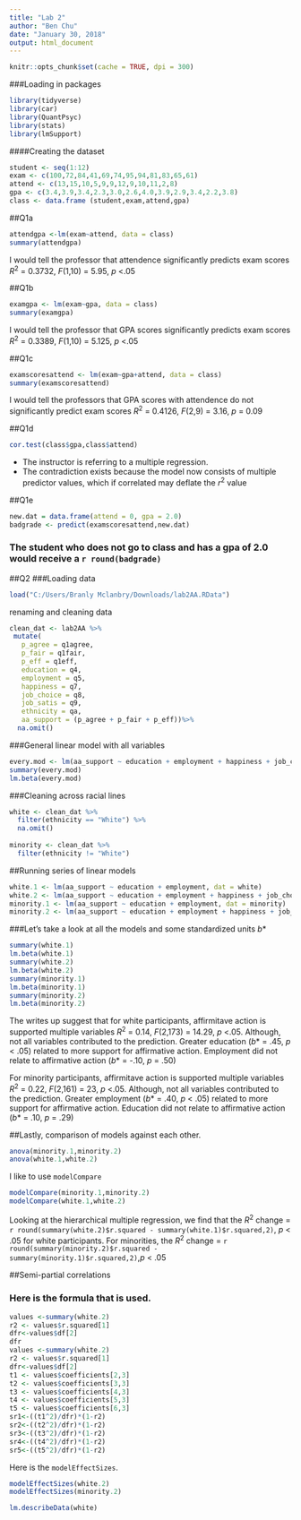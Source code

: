```yaml
---
title: "Lab 2"
author: "Ben Chu"
date: "January 30, 2018"
output: html_document
---
```


```r
knitr::opts_chunk$set(cache = TRUE, dpi = 300)
```

###Loading in packages
```r
library(tidyverse)
library(car)
library(QuantPsyc)
library(stats)
library(lmSupport)
```

####Creating the dataset
```r
student <- seq(1:12)
exam <- c(100,72,84,41,69,74,95,94,81,83,65,61)
attend <- c(13,15,10,5,9,9,12,9,10,11,2,8)
gpa <- c(3.4,3.9,3.4,2.3,3.0,2.6,4.0,3.9,2.9,3.4,2.2,3.8)
class <- data.frame (student,exam,attend,gpa)
```

##Q1a
```r
attendgpa <-lm(exam~attend, data = class)
summary(attendgpa)
```
I would tell the professor that attendence significantly predicts exam scores *R*^2^ = 0.3732, *F*(1,10) = 5.95, *p* <.05

##Q1b
```r
examgpa <- lm(exam~gpa, data = class)
summary(examgpa)
```
I would tell the professor that GPA scores significantly predicts exam scores *R*^2^ = 0.3389, *F*(1,10) = 5.125, *p* <.05

##Q1c
```r
examscoresattend <- lm(exam~gpa+attend, data = class)
summary(examscoresattend)
```
I would tell the professors that GPA scores with attendence do not significantly predict exam scores *R*^2^ = 0.4126, *F*(2,9) = 3.16, *p* = 0.09

##Q1d
```r
cor.test(class$gpa,class$attend)
```
* The instructor is referring to a multiple regression.
* The contradiction exists because the model now consists of multiple predictor values, which if correlated may deflate the *r*^2^ value

##Q1e
```r
new.dat = data.frame(attend = 0, gpa = 2.0)
badgrade <- predict(examscoresattend,new.dat)
```
### The student who does not go to class and has a gpa of 2.0 would receive a `r round(badgrade)`

##Q2
###Loading data
```r
load("C:/Users/Branly Mclanbry/Downloads/lab2AA.RData")
```
renaming and cleaning data
```r
clean_dat <- lab2AA %>%
 mutate(
   p_agree = q1agree,
   p_fair = q1fair,
   p_eff = q1eff,
   education = q4,
   employment = q5,
   happiness = q7,
   job_choice = q8,
   job_satis = q9,
   ethnicity = qa,
   aa_support = (p_agree + p_fair + p_eff))%>%
  na.omit()
```
###General linear model with all variables
```r
every.mod <- lm(aa_support ~ education + employment + happiness + job_choice + job_satis, dat = clean_dat)
summary(every.mod)
lm.beta(every.mod)
```
###Cleaning across racial lines
```r
white <- clean_dat %>% 
  filter(ethnicity == "White") %>%
  na.omit()
         
minority <- clean_dat %>%
  filter(ethnicity != "White")
```
##Running series of linear models
```r
white.1 <- lm(aa_support ~ education + employment, dat = white)
white.2 <- lm(aa_support ~ education + employment + happiness + job_choice + job_satis, dat = white)
minority.1 <- lm(aa_support ~ education + employment, dat = minority)
minority.2 <- lm(aa_support ~ education + employment + happiness + job_choice + job_satis, dat = minority)
```
###Let's take a look at all the models and some standardized units _b_*
```r
summary(white.1)
lm.beta(white.1)
summary(white.2)
lm.beta(white.2)
summary(minority.1)
lm.beta(minority.1)
summary(minority.2)
lm.beta(minority.2)
```
The writes up suggest that for white participants, affirmitave action is supported multiple variables *R*^2^ = 0.14, *F*(2,173) = 14.29, *p* <.05. Although, not all variables contributed to the prediction. Greater education (_b_* = .45, *p* < .05) related to  more support for affirmative action. Employment did not relate to affirmative action (_b_* = -.10, *p* = .50)

For minority participants, affirmitave action is supported multiple variables *R*^2^ = 0.22, *F*(2,161) = 23, *p* <.05. Although, not all variables contributed to the prediction. Greater employment (_b_* = .40, *p* < .05) related to  more support for affirmative action. Education did not relate to affirmative action (_b_* = .10, *p* = .29)

##Lastly, comparison of models against each other.
```r
anova(minority.1,minority.2)
anova(white.1,white.2)
```
I like to use `modelCompare`
```r
modelCompare(minority.1,minority.2)
modelCompare(white.1,white.2)
```

Looking at the hierarchical multiple regression, we find that the _R_^2^ change = `r round(summary(white.2)$r.squared - summary(white.1)$r.squared,2)`, *p* < .05 for white participants. For minorities, the _R_^2^ change = `r  round(summary(minority.2)$r.squared - summary(minority.1)$r.squared,2)`,*p*  < .05

##Semi-partial correlations

### Here is the formula that is used.
```r
values <-summary(white.2)
r2 <- values$r.squared[1]
dfr<-values$df[2]
dfr
values <-summary(white.2)
r2 <- values$r.squared[1]
dfr<-values$df[2]
t1 <- values$coefficients[2,3]
t2 <- values$coefficients[3,3]
t3 <- values$coefficients[4,3]
t4 <- values$coefficients[5,3]
t5 <- values$coefficients[6,3]
sr1<-((t1^2)/dfr)*(1-r2)
sr2<-((t2^2)/dfr)*(1-r2)
sr3<-((t3^2)/dfr)*(1-r2)
sr4<-((t4^2)/dfr)*(1-r2)
sr5<-((t5^2)/dfr)*(1-r2)
```
Here is the `modelEffectSizes`. 
```r
modelEffectSizes(white.2)
modelEffectSizes(minority.2)
```

```r
lm.describeData(white)
```